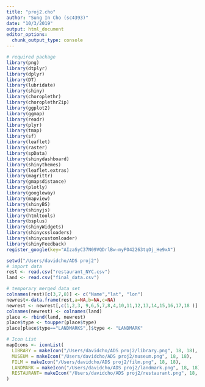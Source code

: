 ```yaml
---
title: "proj2.cho"
author: "Sung In Cho (sc4393)"
date: "10/3/2019"
output: html_document
editor_options: 
  chunk_output_type: console
---
```


```r
# required package
library(png)
library(dtplyr)
library(dplyr)
library(DT)
library(lubridate)
library(shiny)
library(choroplethr)
library(choroplethrZip)
library(ggplot2)
library(ggmap)
library(readr)
library(plyr)
library(tmap)
library(sf)
library(leaflet)
library(raster)
library(spData)
library(shinydashboard)
library(shinythemes)
library(leaflet.extras)
library(magrittr)
library(gmapsdistance)
library(plotly)
library(googleway)
library(mapview)
library(shinyBS)
library(shinyjs)
library(htmltools)
library(bsplus)
library(shinyWidgets)
library(shinycssloaders)
library(shinycustomloader)
library(shinyFeedback)
register_google(key="AIzaSyC37N09VQDrlBw-myPO42263tqOj_He9xA")
```

```r
setwd("/Users/davidcho/ADS proj2")
# import data
rest <- read.csv("restaurant_NYC.csv") 
land <- read.csv("final_data.csv")
```

```r
# temporary merged data set
colnames(rest)[c(3,7,8)] <- c("Name","lat", "lon") 
newrest<-data.frame(rest,a=NA,b=NA,c=NA)
newrest <- newrest[,c(1,2,3, 9,6,5,7,8,4,10,11,12,13,14,15,16,17,18 )]
colnames(newrest) <- colnames(land)
place <- rbind(land, newrest)
place$type <- toupper(place$type)
place[place$type=="LANDMARKS",]$type <- "LANDMARK"
```

```r
# Icon List
mapIcons <- iconList(
  LIBRARY = makeIcon("/Users/davidcho/ADS proj2/library.png", 18, 18),
  MUSEUM = makeIcon("/Users/davidcho/ADS proj2/museum.png", 18, 18),
  FILM = makeIcon("/Users/davidcho/ADS proj2/film.png", 18, 18),
  LANDMARK = makeIcon("/Users/davidcho/ADS proj2/landmark.png", 18, 18),
  RESTAURANT= makeIcon("/Users/davidcho/ADS proj2/restaurant.png", 18, 18)
)
```
